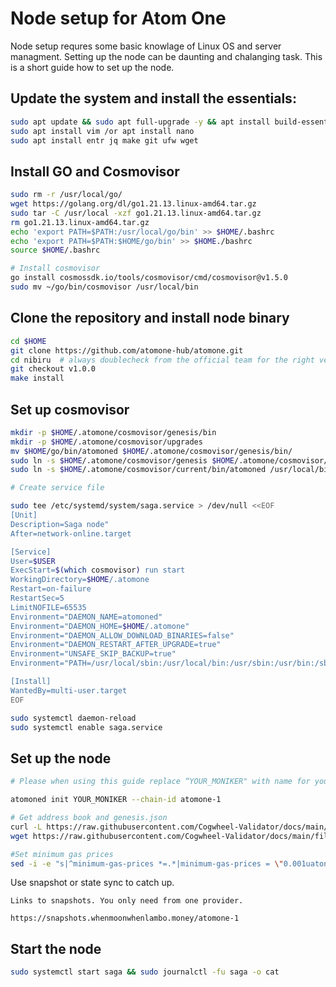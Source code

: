 
# Node setup for Atom One

Node setup requres some basic knowlage of Linux OS and server managment. Setting up the node
can be daunting and chalanging task. This is a short guide how to set up the node.

## Update the system and install the essentials:

```bash
sudo apt update && sudo apt full-upgrade -y && apt install build-essential 
sudo apt install vim /or apt install nano 
sudo apt install entr jq make git ufw wget 
```

## Install GO and Cosmovisor

```bash
sudo rm -r /usr/local/go/
wget https://golang.org/dl/go1.21.13.linux-amd64.tar.gz
sudo tar -C /usr/local -xzf go1.21.13.linux-amd64.tar.gz
rm go1.21.13.linux-amd64.tar.gz
echo 'export PATH=$PATH:/usr/local/go/bin' >> $HOME/.bashrc
echo 'export PATH=$PATH:$HOME/go/bin' >> $HOME./bashrc
source $HOME/.bashrc

# Install cosmovisor
go install cosmossdk.io/tools/cosmovisor/cmd/cosmovisor@v1.5.0
sudo mv ~/go/bin/cosmovisor /usr/local/bin
```

## Clone the repository and install node binary

```bash
cd $HOME 
git clone https://github.com/atomone-hub/atomone.git
cd nibiru  # always doublecheck from the official team for the right version
git checkout v1.0.0
make install
```

## Set up cosmovisor

```bash 
mkdir -p $HOME/.atomone/cosmovisor/genesis/bin
mkdir -p $HOME/.atomone/cosmovisor/upgrades
mv $HOME/go/bin/atomoned $HOME/.atomone/cosmovisor/genesis/bin/
sudo ln -s $HOME/.atomone/cosmovisor/genesis $HOME/.atomone/cosmovisor/current -f
sudo ln -s $HOME/.atomone/cosmovisor/current/bin/atomoned /usr/local/bin/atomoned -f

# Create service file

sudo tee /etc/systemd/system/saga.service > /dev/null <<EOF
[Unit]
Description=Saga node"
After=network-online.target

[Service]
User=$USER
ExecStart=$(which cosmovisor) run start
WorkingDirectory=$HOME/.atomone
Restart=on-failure 
RestartSec=5
LimitNOFILE=65535
Environment="DAEMON_NAME=atomoned"
Environment="DAEMON_HOME=$HOME/.atomone"
Environment="DAEMON_ALLOW_DOWNLOAD_BINARIES=false"
Environment="DAEMON_RESTART_AFTER_UPGRADE=true"
Environment="UNSAFE_SKIP_BACKUP=true"
Environment="PATH=/usr/local/sbin:/usr/local/bin:/usr/sbin:/usr/bin:/sbin:/bin:/usr/games:/usr/local/games:/snap/bin:$HOME/.atomone/cosmovisor/current/bin"

[Install]
WantedBy=multi-user.target
EOF

sudo systemctl daemon-reload
sudo systemctl enable saga.service
```

## Set up the node 

```bash
# Please when using this guide replace “YOUR_MONIKER" with name for your node.

atomoned init YOUR_MONIKER --chain-id atomone-1

# Get address book and genesis.json
curl -L https://raw.githubusercontent.com/Cogwheel-Validator/docs/main/files/atomone/atomone_genesis.tar.xz |  tar -xvf atomone_genesis.tar.xz -C $HOME/.atomone/config/genesis.json
wget https://raw.githubusercontent.com/Cogwheel-Validator/docs/main/files/atomone/addrbook.json -O $HOME/.atomone/config/addrbook.json

#Set minimum gas prices
sed -i -e "s|^minimum-gas-prices *=.*|minimum-gas-prices = \"0.001uatone\"|" $HOME/.atomone/config/app.toml
```

Use snapshot or state sync to catch up.
``` 
Links to snapshots. You only need from one provider.

https://snapshots.whenmoonwhenlambo.money/atomone-1
```

## Start the node

```bash
sudo systemctl start saga && sudo journalctl -fu saga -o cat
```